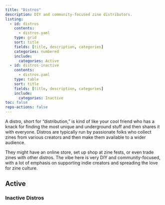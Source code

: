 ```yaml
---
title: "Distros"
description: DIY and community-focused zine distributors.
listing:
  - id: distros
    contents: 
      - distros.yaml
    type: grid
    sort: title
    fields: [title, description, categories]
    categories: numbered
    include:
      categories: Active
  - id: distros-inactive
    contents: 
      - distros.yaml
    type: table
    sort: title
    fields: [title, description, categories]
    include:
      categories: Inactive
toc: false
repo-actions: false
---
```


A distro, short for "distribution," is kind of like your cool friend who has a knack for finding the most unique and underground stuff and then shares it with everyone. Distros are typically run by passionate folks who collect zines from various creators and then make them available to a wider audience. 

They might have an online store, set up shop at zine fests, or even trade zines with other distros. The vibe here is very DIY and community-focused, with a lot of emphasis on supporting indie creators and spreading the love for zine culture.

## Active

::: {#distros}
:::

### Inactive Distros

::: {#distros-inactive}
:::

